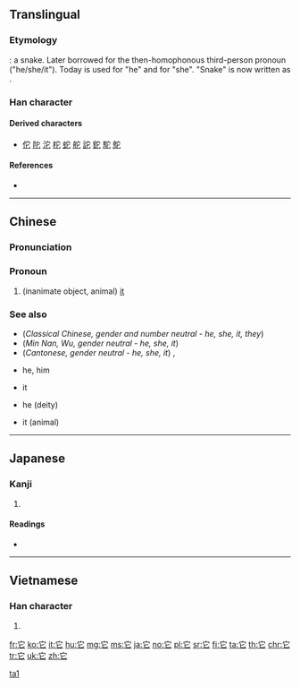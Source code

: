 {{also|牠}}
==Translingual==
{{stroke order|strokes=5}}
===Etymology===
{{Han etyl}}
{{liushu|p}}: a snake. Later borrowed for the then-homophonous third-person pronoun ("he/she/it"). Today {{l|mul|他}} is used for "he" and {{l|mul|她}} for "she". "Snake" is now written as {{l|mul|蛇}}.

===Han character===
{{Han char|rn=40|rad=宀|as=02|sn=5|four=30711|canj=JP|ids=⿱宀匕}}

====Derived characters====
* [[佗]] [[陀]] [[沱]] [[柁]] [[蛇]] [[舵]] [[詑]] [[鉈]] [[駝]] [[鴕]]

====References====
* {{Han ref|kx=0281.140|dkj=07057|dj=0551.140|hdz=20910.030|uh=5B83}}

----

==Chinese==
{{zh-forms}}

===Pronunciation===
{{zh-pron
|m=tā
|ma=zh-tā.ogg
|c=taa1
|h=pfs=thâ
|mn=tha/thaⁿ
|w=1ta
|mc=y
|oc=y
|cat=pron
}}

===Pronoun===
{{zh-pronoun}}

# (inanimate object, animal) [[it]]
#: {{zh-x|狗 餓 了，所以 我們 餵 '''它'''。|The dog was hungry, so we fed '''it'''.}}
#: {{zh-x|'''它''' 通過 遙控 工作。|'''It''' works by remote control.}}

===See also===
{{cmn-personal pronouns}}
* (''Classical Chinese, gender and number neutral - he, she, it, they'') {{zh-l|其}}
* (''Min Nan, Wu, gender neutral - he, she, it'') {{zh-l|伊}}
* (''Cantonese, gender neutral - he, she, it'') {{zh-l|佢}}, {{zh-l|渠}}
* {{zh-l|他}} he, him
* {{zh-l|它}} it
* {{zh-l|祂}} he (deity)
* {{zh-l|牠}} it (animal)

[[Category:Beginning Mandarin|ta1]]

----

==Japanese==

===Kanji===
{{ja-kanji|grade=|rs=宀02}}

# {{defn|lang=ja|sort=宀02}}

====Readings====
* {{ja-readings|on=[[た]] (ta), [[しゃ]] (sha)|kun=[[へび]] (hebi)}}

----

==Vietnamese==

===Han character===
{{vi-hantu|[[tha]], [[dà]], [[đà]]|rs=宀02}}

# {{defn|lang=vi|sort=宀02}}

[[fr:它]]
[[ko:它]]
[[it:它]]
[[hu:它]]
[[mg:它]]
[[ms:它]]
[[ja:它]]
[[no:它]]
[[pl:它]]
[[sr:它]]
[[fi:它]]
[[ta:它]]
[[th:它]]
[[chr:它]]
[[tr:它]]
[[uk:它]]
[[zh:它]]